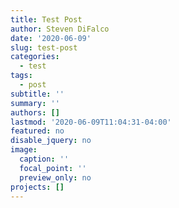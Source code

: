 ```yaml
---
title: Test Post
author: Steven DiFalco
date: '2020-06-09'
slug: test-post
categories:
  - test
tags:
  - post
subtitle: ''
summary: ''
authors: []
lastmod: '2020-06-09T11:04:31-04:00'
featured: no
disable_jquery: no
image:
  caption: ''
  focal_point: ''
  preview_only: no
projects: []
---
```

